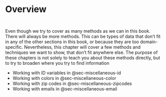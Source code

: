 # Overview {#sec-miscellaneous}

::: {style="visibility: hidden; height: 0px;"}
## Overview
:::

Even though we try to cover as many methods as we can in this book. There will always be more methods. This can be types of data that don't fit in any of the other sections in this book, or because they are too domain-specific. Nevertheless, this chapter will cover a few methods and techniques we want to show, that don't fit anywhere else. The purpose of these chapters is not solely to teach you about these methods directly, but to try to broaden where you try to find information

- Working with ID variables in @sec-miscellaneous-id
- Working with colors in @sec-miscellaneous-color
- Working with zip codes in @sec-miscellaneous-zipcodes
- Working with emails in @sec-miscellaneous-email
